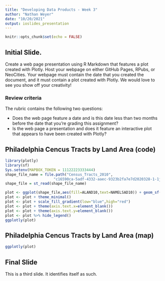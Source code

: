 ---
title: "Developing Data Products - Week 3"
author: "Nathan Weyer"
date: "10/20/2021"
output: ioslides_presentation
---

```{r setup, include=FALSE}
knitr::opts_chunk$set(echo = FALSE)
```

## Initial Slide.

Create a web page presentation using R Markdown that features a plot created with Plotly. Host your webpage on either GitHub Pages, RPubs, or NeoCities. Your webpage must contain the date that you created the document, and it must contain a plot created with Plotly. We would love to see you show off your creativity! 

### Review criteria

The rubric contains the following two questions:

- Does the web page feature a date and is this date less than two months before the date that you're grading this assignment?
- Is the web page a presentation and does it feature an interactive plot that appears to have been created with Plotly?

## Philadelphia Cencus Tracts by Land Area (code)

```{r echo = FALSE, warning=FALSE,message=FALSE,results='hide'}
library(plotly)
library(sf)
Sys.setenv(MAPBOX_TOKEN = 11122223333444)
shape_file_name = file.path("Census_Tracts_2010",
                      "c16590ca-5adf-4332-aaec-9323b2fa7e7d2020328-1-1jurugw.pr6w.shp")
shape_file = st_read(shape_file_name)
```


```{r echo = TRUE, warning=FALSE,message=FALSE,results='hide'}
plot <- ggplot(shape_file,aes(fill=ALAND10,text=NAMELSAD10)) + geom_sf()
plot <- plot + theme_minimal()
plot <- plot + scale_fill_gradient(low="blue",high="red")
plot <- plot + theme(axis.text.x=element_blank())
plot <- plot + theme(axis.text.y=element_blank())
plot <- plot %>% hide_legend() 
ggplotly(plot)
```
## Philadelphia Cencus Tracts by Land Area (map)


```{r echo=FALSE}
ggplotly(plot)
```

## Final Slide

This is a third slide.  It identifies itself as such.

